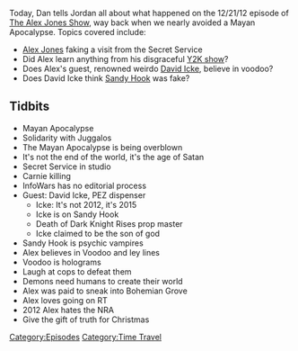 {{DEFAULTSORT:
    #_EPISODE_0084:December 21, 2012
}}{{Episode
    | title           = December 21, 2012
    | caption         = Listen to this episode on [https://knowledgefight.libsyn.com/knowledge-fight-december-21-2012 Libsyn] [https://open.spotify.com/episode/63MeHHcrXuekkDWFDNpm1T Spotify]
    | episodeNumber   = 84
    | length          = 01:48:33
    | airDate         = September 20, 2017
    | coverageDate    = December 21, 2012
    | episodeType     = [[:Category:Time Travel|Time Travel]]
    | appearance      = [[David Icke]]
    | beverage        = Faygo
    | oocDrop         = Weatherman!
    | previousEpisode = [[83: November 10-12, 2015]]
    | nextEpisode     = [[85: September 20-21, 2017]]
}}

{{Stub}}

Today, Dan tells Jordan all about what happened on the 12/21/12 episode of [[The Alex Jones Show]], way back when we nearly avoided a Mayan Apocalypse. Topics covered include:

*[[Alex Jones]] faking a visit from the Secret Service
*Did Alex learn anything from his disgraceful [[2: December 31, 1999 (Y2K)|Y2K show]]?
*Does Alex's guest, renowned weirdo [[David Icke]], believe in voodoo?
*Does David Icke think [[Sandy Hook]] was fake?

==Tidbits==

*Mayan Apocalypse
*Solidarity with Juggalos
*The Mayan Apocalypse is being overblown
*It's not the end of the world, it's the age of Satan
*Secret Service in studio
*Carnie killing
*InfoWars has no editorial process
*Guest: David Icke, PEZ dispenser
**Icke: It's not 2012, it's 2015
**Icke is on Sandy Hook
**Death of Dark Knight Rises prop master
**Icke claimed to be the son of god
*Sandy Hook is psychic vampires
*Alex believes in Voodoo and ley lines
*Voodoo is holograms
*Laugh at cops to defeat them
*Demons need humans to create their world
*Alex was paid to sneak into Bohemian Grove
*Alex loves going on RT
*2012 Alex hates the NRA
*Give the gift of truth for Christmas

[[Category:Episodes]]
[[Category:Time Travel]]
